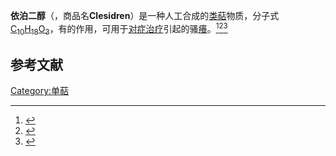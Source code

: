 {{Drugbox
| IUPAC_name = (1''s'',4''r'',6''R'',7''S'')-1,3,3-trimethyl-2-oxabicyclo[2.2.2]octane-6,7-diol
| image = Epomediol.svg
| alt = Skeletal formula
| image2 = Epomediol-3D-balls.png
| alt2 = Ball-and-stick model
| width2 = 180

<!--Clinical data-->
| tradename =  
| pregnancy_AU = <!-- A / B1 / B2 / B3 / C / D / X -->
| pregnancy_US = <!-- A / B            / C / D / X -->
| pregnancy_category =  
| legal_AU = <!-- S2, S3, S4, S5, S6, S7, S8, S9 or Unscheduled-->
| legal_CA = <!-- Schedule I, II, III, IV, V, VI, VII, VIII -->
| legal_UK = <!-- GSL, P, POM, CD, or Class A, B, C -->
| legal_US = <!-- OTC / Rx-only / Schedule I, II, III, IV, V -->
| legal_status =  
| routes_of_administration =  

<!--Pharmacokinetic data-->
| bioavailability =  
| protein_bound =  
| metabolism =  
| elimination_half-life =  
| excretion =  

<!--Identifiers-->
| CAS_number = 56084-15-2
| CAS_number_Ref = {{cascite|correct|CAS}}
| ATC_prefix = A05
| ATC_suffix = BA05
| PubChem = 115056
| ChemSpiderID = 102967

<!--Chemical data-->
| C=10 | H=18 | O=3 
| smiles = OC1CC2C(OC1(C)C(O)C2)(C)C
| synonyms = <small>1,3,3-Trimethyl-2-oxabicyclo [2.2.2]octane-6,7-''endo'',''endo''-diol</small>
| MeltingPt = {{convert|125|C|K}}<ref>Kozlov, N. G.; Prishchepenko, V. M.; Biba, V. I.; Shavyrin, S. V.; Popova, L. A. 1,​3,​3-​Trimethyl-​2-​oxabicyclo[2.2.2]​octane-​6,​7-​diol. 1987 SU 1346638 A1.</ref>
}}
'''依泊二醇'''（{{lang-en|'''Epomediol'''}}，商品名'''Clesidren'''）是一种人工合成的[[类萜|类萜]]物质，分子式[[C10H18O3|C<sub>10</sub>H<sub>18</sub>O<sub>3</sub>]]，有{{le|利胆剂|Choleretic}}的作用，可用于[[对症治疗|对症治疗]]{{le|妊娠期肝内胆汁淤积|Intrahepatic cholestasis of pregnancy}}引起的骚[[癢|癢]]。<ref>{{cite journal |vauthors=Gonzalez MC, Iglesias J, Tiribelli C |title=Epomediol ameliorates pruritus in patients with intrahepatic cholestasis of pregnancy |journal=J Hepatol |volume=16 |issue=1–2 |pages=241–2 |date=September 1992 |pmid=1484159 |doi= 10.1016/S0168-8278(05)80122-9|display-authors=etal}}</ref><ref>{{cite journal |author=Reyes H |title=The spectrum of liver and gastrointestinal disease seen in cholestasis of pregnancy |url=https://archive.org/details/sim_gastroenterology-clinics-of-north-america_1992-12_21_4/page/905 |journal=Gastroenterol Clin North Am |volume=21 |issue=4 |pages=905–21 |date=December 1992 |pmid=1478743 }}</ref><ref>{{cite journal |vauthors=Reyes H, Simon FR |title=Intrahepatic cholestasis of pregnancy: an estrogen-related disease |url=https://archive.org/details/sim_seminars-in-liver-disease_1993-08_13_3/page/289 |journal=Semin Liver Dis |volume=13 |issue=3 |pages=289–301 |date=August 1993 |pmid=8235718 |doi= 10.1055/s-2007-1007357}}</ref>

== 参考文献 ==
<references/>

{{Bile and liver therapy}}

[[Category:单萜|Category:单萜]]


{{gastrointestinal-drug-stub}}
